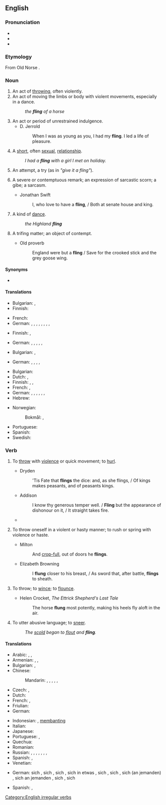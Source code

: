 {{also|Fling}}
==English==

===Pronunciation===
* {{IPA|/ˈflɪŋ/|lang=en}}
* {{audio|en-us-fling.ogg|Audio (US)|lang=en}}
* {{rhymes|ɪŋ|lang=en}}

===Etymology===
From Old Norse {{m|non|flengja}}.

===Noun===
{{en-noun}}

# An act of [[throw]]ing, often violently.
# An act of moving the limbs or body with violent movements, especially in a dance.
#: ''the '''fling''' of a horse''
# An act or period of unrestrained indulgence.
#* D. Jerrold
#*: When I was as young as you, I had my '''fling'''. I led a life of pleasure.
# A [[short]], often [[sexual]], [[relationship]].
#: ''I had a '''fling''' with a girl I met on holiday.''
# {{lb|en|figuratively}} An attempt, a try (as in ''"give it a fling"'').
# {{lb|en|obsolete}} A severe or contemptuous remark; an expression of sarcastic scorn; a gibe; a sarcasm.
#* Jonathan Swift
#*: I, who love to have a '''fling''', / Both at senate house and king.
# A kind of [[dance]].
#: ''the Highland '''fling'''''
# {{lb|en|obsolete}} A trifing matter; an object of contempt.
#* Old proverb
#*: England were but a '''fling''' / Save for the crooked stick and the grey goose wing.

====Synonyms====
* {{l|en|hookup}}

====Translations====
{{trans-top|act of throwing}}
* Bulgarian: {{t+|bg|хвърляне|n}}, {{t+|bg|мятане|n}}
* Finnish: {{t+|fi|heitto}}
{{trans-mid}}
* French: {{t+|fr|jeter}}
* German: {{t+|de|Schleudern|n}}, {{t+|de|Wurf|m}}, {{t|de|Werfen|n}}, {{t|de|Hinschleudern|n}}, {{t|de|Hinwerfen|n}}, {{t|de|Herumwerfen|n}}, {{t+|de|Schwingen|n}}, {{t+|de|Stossen|n}}, {{t+|de|Stoß|m}}
{{trans-bottom}}

{{trans-top|act of moving the limbs or body with violent movements}}
* Finnish: {{t+|fi|sätkiminen}}, {{t|fi|sätke}}
{{trans-mid}}
* German: {{t|de|ruckartige Bewegung|f}}, {{t+|de|Schwung|m}}, {{t+|de|Schwingen|n}}, {{t|de|Schütteln|n}}, {{t|de|Schlagen|n}}, {{t+|de|Reissen|n}}
{{trans-bottom}}

{{trans-top|act of unrestrained indulgence}}
* Bulgarian: {{t+|bg|веселие|n}}, {{t+|bg|развлечение|n}}
{{trans-mid}}
* German: {{t+|de|Spaß|m}}, {{t|de|wilde Zeit|f}}, {{t|de|ausgelassene Zeit|f}}, {{t+|de|Sause|f}}, {{t+|de|Gaudi|f}}
{{trans-bottom}}

{{trans-top|short sexual relationship}}
* Bulgarian: {{t+|bg|флирт|m|sc=Cyrl}}
* Dutch: {{t+|nl|slippertje|n}}, {{t+|nl|avontuurtje|n}}
* Finnish: {{t|fi|pikasuhde}}, {{t+|fi|säätö}}, {{t+|fi|hoito}}
* French: {{t+|fr|aventure|f}}, {{t+|fr|passade|f}}
* German: {{t+|de|Affäre|f}}, {{t+|de|Liebelei|f}}, {{t|de|Liebschaft|f}}, {{t+|de|Seitensprung|f}}, {{t|de|Krösken|n}}, {{t+|de|Techtelmechtel|n}}, {{t+|de|Bettgeschichte|f}}
* Hebrew: {{t+|he|סטוץ|m|tr=stutz}}
{{trans-mid}}
* Norwegian:
*: Bokmål: {{t+|nb|eventyr|n}}, {{t+|nb|affære|m}}
* Portuguese: {{t+|pt|caso|m}}
* Spanish: {{t+|es|aventura|f}}
* Swedish: {{t+|sv|fläng|n}}
{{trans-bottom}}

===Verb===
{{en-verb|flings|flinging|flung}}

# {{lb|en|transitive}} To [[throw]] with [[violence]] or quick movement; to [[hurl]].
#* Dryden
#*: 'Tis Fate that '''flings''' the dice: and, as she flings, / Of kings makes peasants, and of peasants kings.
#* Addison
#*: I know thy generous temper well. / '''Fling''' but the appearance of dishonour on it, / It straight takes fire.
#* {{quote-text|year=2011|author=Tom Fordyce|title=Rugby World Cup 2011: England 12-19 France|url=http://news.bbc.co.uk/sport1/hi/rugby_union/15210221.stm|passage=Wilkinson was struggling, sending the re-start straight into touch and '''flinging''' a pass the same way, and France then went close to the first try of the contest as Clerc took a long pass out on the left and was just bundled into touch by the corner flag.}}
# {{lb|en|intransitive|archaic}} To throw oneself in a violent or hasty manner; to rush or spring with violence or haste.
#* Milton
#*: And [[crop-full]], out of doors he '''flings'''.
#* Elizabeth Browning
#*: I '''flung''' closer to his breast, / As sword that, after battle, '''flings''' to sheath.
# {{lb|en|intransitive|archaic}} To throw; to [[wince]]; to [[flounce]].
#* Helen Crocket, ''The Ettrick Shepherd's Last Tale''
#*: The horse '''flung''' most potently, making his heels fly aloft in the air.
# {{lb|en|intransitive|archaic}} To utter abusive language; to [[sneer]].
#: ''The [[scold]] began to [[flout]] and '''fling'''.''

====Translations====
{{trans-top|to throw with violence or quick movement; to hurl}}
* Arabic: {{t+|ar|صَبَّ}}, {{t|ar|رَمَّى}}, {{t+|ar|اِنْدَفَعَ}}
* Armenian: {{t+|hy|շպրտել}}, {{t+|hy|նետել}}, {{t+|hy|գցել}}
* Bulgarian: {{t+|bg|хвърлям|sc=Cyrl}}, {{t+|bg|запращам|sc=Cyrl}}
* Chinese:
*: Mandarin: {{t+|cmn|拋|sc=Hani}}, {{t+|cmn|抛|tr=pāo|sc=Hani}}, {{t+|cmn|投|tr=tóu|sc=Hani}}, {{t+|cmn|鑄|sc=Hani}}, {{t+|cmn|铸|tr=zhù|sc=Hani}}, {{t+|cmn|扔|tr=rēng|sc=Hani}}
* Czech: {{t|cs|mrštit}}, {{t+|cs|hodit}}
* Dutch: {{t+|nl|smijten}}
* French: {{t+|fr|jeter}}, {{t+|fr|balancer}}
* Friulian: {{t|fur|slançâ}}
* German: {{t+|de|schleudern}}
{{trans-mid}}
* Indonesian: {{t+|id|banting}}, [[banting|membanting]]
* Italian: {{t|it|slanciare}}
* Japanese: {{t+|ja|投げる|tr=[[なげる]], nageru}}
* Portuguese: {{t+|pt|arremessar}}, {{t+|pt|lançar}}
* Quechua: {{t|qu|chuqay}}
* Romanian: {{t+|ro|arunca}}
* Russian: {{t+|ru|броса́ть|impf}}, {{t+|ru|бро́сить|pf}}, {{t+|ru|кида́ть|impf}}, {{t+|ru|ки́нуть|pf}}, {{t+|ru|мета́ть|impf}}, {{t+|ru|метну́ть|pf}}, {{t+|ru|швыря́ть|impf}}, {{t+|ru|швырну́ть|pf}}
* Spanish: {{t+|es|aventar}}, {{t+|es|lanzar}}
* Venetian: {{t|vec|slansar}}
{{trans-bottom}}

{{trans-top|to throw oneself in a violent or hasty manner; to rush or spring with violence or haste}}
* German: sich {{t+|de|werfen}}, sich {{t|de|hinwerfen}}, sich {{t|de|hinschleudern}}, sich in etwas {{t+|de|stürzen}}, sich {{t+|de|hinunterwerfen}}, sich {{t|de|hinunterstürzen}}, sich (an jemanden) {{t|de|heranwerfen}}, sich an jemanden {{t|de|ranwerfen}}, sich {{t|de|herumwerfen}}, sich {{t|de|fallen lassen}}
{{trans-mid}}
* Spanish: {{t+|es|tirarse}}, {{t+|es|lanzarse}}
{{trans-bottom}}

[[Category:English irregular verbs]]